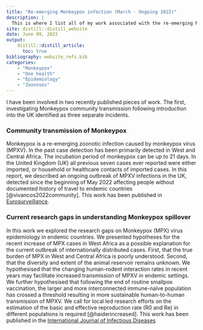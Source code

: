 ```yaml
---
title: "Re-emerging Monkeypox infection (March - Ongoing 2022)"
description: |
  This is where I list all of my work associated with the re-emerging Monkeypox outbreak
site: distill::distill_website
date: June 09, 2022
output:
    distill::distill_article:
      toc: true
bibliography: website_refs.bib
categories:
    - "Monkeypox"
    - "One health"
    - "Epidemiology"
    - "Zoonoses"
---
```


I  have been involved in two recently published pieces of work. The first, investigating Monkeypox community transmission following introduction into the UK identified as three separate incidents.

### Community transmission of Monkeypox

Monkeypox is a re-emerging zoonotic infection caused by monkeypox virus (MPXV). In the past case detection has been primarily detected in West and Central Africa. The incubation period of monkeypox can be up to 21 days. In the United Kingdom (UK) all previous seven cases ever reported were either imported, or household or healthcare contacts of imported cases. In this report, we described an ongoing outbreak of MPXV infections in the UK, detected since the beginning of May 2022 affecting people without documented history of travel to endemic countries [@vivancos2022community]. This work has been published in [Eurosurveillance](https://doi.org/10.2807/1560-7917.es.2022.27.22.2200422).

### Current research gaps in understanding Monkeypox spillover

In this work we explored the research gaps on Monkeypox (MPX) virus epidemiology in endemic countries. We presented hypotheses for the recent increase of MPX cases in West Africa as a possible explanation for the current outbreak of internationally distributed cases. First, that the true burden of MPX in West and Central Africa is poorly understood. Second, that the diversity and extent of the animal reservoir remains unknown. We hypothesised that the changing human-rodent interaction rates in recent years may facilitate increased transmission of MPXV in endemic settings. We further hypothesised that following the end of routine smallpox vaccination, the larger and more interconnected immune-naïve population has crossed a threshold resulting in more sustainable human-to-human transmission of MPXV. We call for local led research efforts on the estimation of the basic and effective reproduction rate (R0 and Re) in different populations is required [@haiderincreased]. This work has been published in the [International Journal of Infectious Diseases](https://doi.org/10.1016/j.ijid.2022.05.058)
